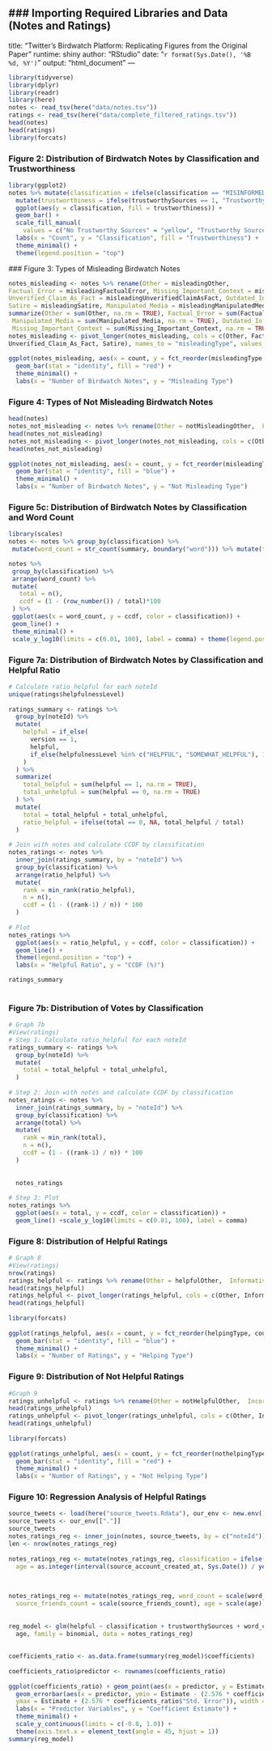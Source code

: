 ### Importing Required Libraries and Data (Notes and Ratings)
---
title: "Twitter's Birdwatch Platform: Replicating Figures from the Original Paper"
runtime: shiny
author: "RStudio"
date: "`r format(Sys.Date(), '%B %d, %Y')`"
output: "html_document"
---


```r
library(tidyverse)
library(dplyr)
library(readr)
library(here)
notes <- read_tsv(here("data/notes.tsv"))
ratings <- read_tsv(here("data/complete_filtered_ratings.tsv"))
head(notes)
head(ratings)
library(forcats)
```

### Figure 2: Distribution of Birdwatch Notes by Classification and Trustworthiness
```r
library(ggplot2)
notes %>% mutate(classification = ifelse(classification == "MISINFORMED_OR_POTENTIALLY_MISLEADING", "Misleading", "Not Misleading")) %>%
  mutate(trustworthiness = ifelse(trustworthySources == 1, "Trustworthy Sources", "No Trustworthy Sources")) %>%
  ggplot(aes(y = classification, fill = trustworthiness)) +
  geom_bar() +
  scale_fill_manual(
    values = c("No Trustworthy Sources" = "yellow", "Trustworthy Sources" = "#4141db")) +
  labs(x = "Count", y = "Classification", fill = "Trustworthiness") +
  theme_minimal() +
  theme(legend.position = "top")
```

 ### Figure 3: Types of Misleading Birdwatch Notes
```r
notes_misleading <- notes %>% rename(Other = misleadingOther,  
Factual_Error = misleadingFactualError, Missing_Important_Context = misleadingMissingImportantContext, 
Unverified_Claim_As_Fact = misleadingUnverifiedClaimAsFact, Outdated_Information = misleadingOutdatedInformation, 
Satire = misleadingSatire, Manipulated_Media = misleadingManipulatedMedia) %>% 
summarize(Other = sum(Other, na.rm = TRUE), Factual_Error = sum(Factual_Error, na.rm = TRUE),
 Manipulated_Media = sum(Manipulated_Media, na.rm = TRUE), Outdated_Information = sum(Outdated_Information, na.rm = TRUE), 
 Missing_Important_Context = sum(Missing_Important_Context, na.rm = TRUE), Unverified_Claim_As_Fact = sum(Unverified_Claim_As_Fact, na.rm = TRUE), Satire = sum(Satire, na.rm = TRUE))
notes_misleading <- pivot_longer(notes_misleading, cols = c(Other, Factual_Error, Manipulated_Media, Outdated_Information, Missing_Important_Context, 
Unverified_Claim_As_Fact, Satire), names_to = "misleadingType", values_to = "count") %>% arrange(desc(count))
 
ggplot(notes_misleading, aes(x = count, y = fct_reorder(misleadingType, count))) +
  geom_bar(stat = "identity", fill = "red") +
  theme_minimal() +
  labs(x = "Number of Birdwatch Notes", y = "Misleading Type")
```

### Figure 4: Types of Not Misleading Birdwatch Notes
```r
head(notes)
notes_not_misleading <- notes %>% rename(Other = notMisleadingOther,  Factually_Correct = notMisleadingFactuallyCorrect, Personal_Opinion = notMisleadingPersonalOpinion, Outdated_But_Not_When_Written = notMisleadingOutdatedButNotWhenWritten, Clearly_Satire = notMisleadingClearlySatire) %>% summarize(Other = sum(Other, na.rm = TRUE), Factually_Correct = sum(Factually_Correct, na.rm = TRUE), Personal_Opinion = sum(Personal_Opinion, na.rm = TRUE), Clearly_Satire = sum(Clearly_Satire, na.rm = TRUE), Outdated_But_Not_When_Written = sum(Outdated_But_Not_When_Written, na.rm = TRUE))
head(notes_not_misleading)
notes_not_misleading <- pivot_longer(notes_not_misleading, cols = c(Other, Factually_Correct, Personal_Opinion, Clearly_Satire, Outdated_But_Not_When_Written), names_to = "misleadingType", values_to = "count") %>% arrange(desc(count))
head(notes_not_misleading)
 
ggplot(notes_not_misleading, aes(x = count, y = fct_reorder(misleadingType, count))) +
  geom_bar(stat = "identity", fill = "blue") +
  theme_minimal() +
  labs(x = "Number of Birdwatch Notes", y = "Not Misleading Type")
 ```
### Figure 5c: Distribution of Birdwatch Notes by Classification and Word Count
 ```r
library(scales)
notes <- notes %>% group_by(classification) %>%
  mutate(word_count = str_count(summary, boundary("word"))) %>% mutate(total_words = sum(word_count, na.rm = TRUE))

notes %>%
  group_by(classification) %>%
  arrange(word_count) %>%
  mutate(
    total = n(),
    ccdf = (1 - (row_number()) / total)*100
  ) %>%
  ggplot(aes(x = word_count, y = ccdf, color = classification)) +
  geom_line() +
  theme_minimal() +
  scale_y_log10(limits = c(0.01, 100), label = comma) + theme(legend.position = "top")
```

### Figure 7a: Distribution of Birdwatch Notes by Classification and Helpful Ratio
```r
# Calculate ratio_helpful for each noteId
unique(ratings$helpfulnessLevel)
 
ratings_summary <- ratings %>%
  group_by(noteId) %>%
  mutate(
    helpful = if_else(
      version == 1,
      helpful,
      if_else(helpfulnessLevel %in% c("HELPFUL", "SOMEWHAT_HELPFUL"), 1, 0)
    )
  ) %>%
  summarize(
    total_helpful = sum(helpful == 1, na.rm = TRUE),
    total_unhelpful = sum(helpful == 0, na.rm = TRUE)
  ) %>%
  mutate(
    total = total_helpful + total_unhelpful,
    ratio_helpful = ifelse(total == 0, NA, total_helpful / total)
  )
 
# Join with notes and calculate CCDF by classification
notes_ratings <- notes %>%
  inner_join(ratings_summary, by = "noteId") %>%
  group_by(classification) %>%
  arrange(ratio_helpful) %>%
  mutate(
    rank = min_rank(ratio_helpful),
    n = n(),
    ccdf = (1 - ((rank-1) / n)) * 100
  )
 
# Plot
notes_ratings %>%
  ggplot(aes(x = ratio_helpful, y = ccdf, color = classification)) +
  geom_line() +
  theme(legend.position = "top") +
  labs(x = "Helpful Ratio", y = "CCDF (%)")

ratings_summary
 
```

### Figure 7b: Distribution of Votes by Classification
```r
# Graph 7b
#View(ratings)
# Step 1: Calculate ratio_helpful for each noteId
ratings_summary <- ratings %>%
  group_by(noteId) %>%
  mutate(
    total = total_helpful + total_unhelpful,
  )
 
# Step 2: Join with notes and calculate CCDF by classification
notes_ratings <- notes %>%
  inner_join(ratings_summary, by = "noteId") %>%
  group_by(classification) %>%
  arrange(total) %>%
  mutate(
    rank = min_rank(total),
    n = n(),
    ccdf = (1 - ((rank-1) / n)) * 100
  )
 
 
  notes_ratings
 
# Step 3: Plot
notes_ratings %>%
  ggplot(aes(x = total, y = ccdf, color = classification)) +
  geom_line() +scale_y_log10(limits = c(0.01, 100), label = comma) 
```

### Figure 8: Distribution of Helpful Ratings
```r
# Graph 8
#View(ratings)
nrow(ratings)
ratings_helpful <- ratings %>% rename(Other = helpfulOther,  Informative = helpfulInformative, Clear = helpfulClear, Empathetic = helpfulEmpathetic, Good_Sources = helpfulGoodSources, Unique_Context = helpfulUniqueContext, Address_Claim = helpfulAddressesClaim, Important_Context = helpfulImportantContext) %>% summarize(Other = sum(Other, na.rm = TRUE), Informative = sum(Informative, na.rm = TRUE), Clear = sum(Clear, na.rm = TRUE), Empathetic = sum(Empathetic, na.rm = TRUE), Good_Sources = sum(Good_Sources, na.rm = TRUE), Unique_Context = sum(Unique_Context, na.rm = TRUE), Address_Claim = sum(Address_Claim, na.rm = TRUE), Important_Context = sum(Important_Context, na.rm = TRUE))
head(ratings_helpful)
ratings_helpful <- pivot_longer(ratings_helpful, cols = c(Other, Informative, Clear, Empathetic, Good_Sources, Unique_Context, Address_Claim, Important_Context), names_to = "helpingType", values_to = "count") %>% arrange(desc(count))
head(ratings_helpful)
 
library(forcats)
 
ggplot(ratings_helpful, aes(x = count, y = fct_reorder(helpingType, count))) +
  geom_bar(stat = "identity", fill = "blue") +
  theme_minimal() +
  labs(x = "Number of Ratings", y = "Helping Type")
```

### Figure 9: Distribution of Not Helpful Ratings
```r
#Graph 9
ratings_unhelpful <- ratings %>% rename(Other = notHelpfulOther,  Incorrect = notHelpfulIncorrect, Sources_Missing_Or_Unreliable = notHelpfulSourcesMissingOrUnreliable,  Opinion_Speculation_Or_Bias = notHelpfulOpinionSpeculationOrBias, Missing_Key_Points = notHelpfulMissingKeyPoints, Outdated = notHelpfulOutdated, Hard_To_Understand = notHelpfulHardToUnderstand, Argumentative_Or_Biased = notHelpfulArgumentativeOrBiased, Off_Topic = notHelpfulOffTopic, Spam_Harassment_Or_Abuse = notHelpfulSpamHarassmentOrAbuse, Irrelevant_Sources = notHelpfulIrrelevantSources) %>% summarize(Other = sum(Other, na.rm = TRUE), Incorrect = sum(Incorrect, na.rm = TRUE), Sources_Missing_Or_Unreliable = sum(Sources_Missing_Or_Unreliable, na.rm = TRUE), Opinion_Speculation_Or_Bias = sum(Opinion_Speculation_Or_Bias, na.rm = TRUE), Missing_Key_Points = sum(Missing_Key_Points, na.rm = TRUE), Outdated = sum(Outdated, na.rm = TRUE), Hard_To_Understand = sum(Hard_To_Understand, na.rm = TRUE), Argumentative_Or_Biased = sum(Argumentative_Or_Biased, na.rm = TRUE), Off_Topic = sum(Off_Topic, na.rm = TRUE), Spam_Harassment_Or_Abuse = sum(Spam_Harassment_Or_Abuse, na.rm = TRUE), Irrelevant_Sources = sum(Irrelevant_Sources, na.rm = TRUE))
head(ratings_unhelpful)
ratings_unhelpful <- pivot_longer(ratings_unhelpful, cols = c(Other, Incorrect, Sources_Missing_Or_Unreliable,  Opinion_Speculation_Or_Bias, Missing_Key_Points, Outdated, Hard_To_Understand, Argumentative_Or_Biased, Off_Topic, Spam_Harassment_Or_Abuse, Irrelevant_Sources), names_to = "nothelpingType", values_to = "count") %>% arrange(desc(count))
head(ratings_unhelpful)
 
library(forcats)
 
ggplot(ratings_unhelpful, aes(x = count, y = fct_reorder(nothelpingType, count))) +
  geom_bar(stat = "identity", fill = "red") +
  theme_minimal() +
  labs(x = "Number of Ratings", y = "Not Helping Type")
```

### Figure 10: Regression Analysis of Helpful Ratings
```r
source_tweets <- load(here("source_tweets.Rdata"), our_env <- new.env())
source_tweets <- our_env[["."]]
source_tweets
notes_ratings_reg <- inner_join(notes, source_tweets, by = c("noteId")) %>% inner_join(ratings, by = "noteId")
len <- nrow(notes_ratings_reg)
 
notes_ratings_reg <- mutate(notes_ratings_reg, classification = ifelse(classification == "MISINFORMED_OR_POTENTIALLY_MISLEADING", 1, 0),
  age = as.integer(interval(source_account_created_at, Sys.Date()) / years(1)), word_count = str_count(summary, boundary("word")))
 

 
notes_ratings_reg <- mutate(notes_ratings_reg, word_count = scale(word_count), source_followers_count = scale(source_followers_count),
  source_friends_count = scale(source_friends_count), age = scale(age))
 
 
reg_model <- glm(helpful ~ classification + trustworthySources + word_count + source_followers_count + source_verified + source_friends_count +
  age, family = binomial, data = notes_ratings_reg)
 
 
coefficients_ratio <- as.data.frame(summary(reg_model)$coefficients)
 
coefficients_ratio$predictor <- rownames(coefficients_ratio)
 
ggplot(coefficients_ratio) + geom_point(aes(x = predictor, y = Estimate), color = "blue", size = 3, width = 0.3) +
  geom_errorbar(aes(x = predictor, ymin = Estimate - (2.576 * coefficients_ratio$"Std. Error"),
  ymax = Estimate + (2.576 * coefficients_ratio$"Std. Error")), width = 0, color = "orange") +
  labs(x = "Predictor Variables", y = "Coefficient Estimate") +
  theme_minimal() +
  scale_y_continuous(limits = c(-0.8, 1.0)) +
  theme(axis.text.x = element_text(angle = 45, hjust = 1))
summary(reg_model)

```